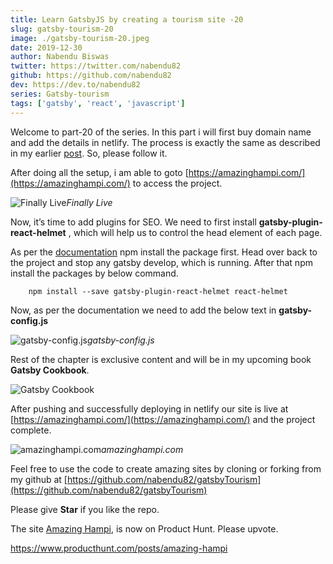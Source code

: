 ```yaml
---
title: Learn GatsbyJS by creating a tourism site -20
slug: gatsby-tourism-20
image: ./gatsby-tourism-20.jpeg
date: 2019-12-30
author: Nabendu Biswas
twitter: https://twitter.com/nabendu82
github: https://github.com/nabendu82
dev: https://dev.to/nabendu82
series: Gatsby-tourism
tags: ['gatsby', 'react', 'javascript']
---
```



Welcome to part-20 of the series. In this part i will first buy domain name and add the details in netlify. The process is exactly the same as described in my earlier [post](https://medium.com/@nabendu82/creating-blog-site-using-stackbit-gatsbyjs-and-dev-2-1947a6faeb89). So, please follow it.

After doing all the setup, i am able to goto [https://amazinghampi.com/](https://amazinghampi.com/) to access the project.

![Finally Live](https://ik.imagekit.io/thewebdev/GatsbyTourism/20/1_Y0sB82uIE.png)*Finally Live*

Now, it’s time to add plugins for SEO. We need to first install **gatsby-plugin-react-helmet** , which will help us to control the head element of each page.

As per the [documentation](https://www.gatsbyjs.org/packages/gatsby-plugin-react-helmet/) npm install the package first. Head over back to the project and stop any gatsby develop, which is running. After that npm install the packages by below command.

<div className={styles.code__block}>

```
    npm install --save gatsby-plugin-react-helmet react-helmet
```

</div>

Now, as per the documentation we need to add the below text in **gatsby-config.js**

![gatsby-config.js](https://ik.imagekit.io/thewebdev/GatsbyTourism/20/2_iIhX_qtI5.png)*gatsby-config.js*

Rest of the chapter is exclusive content and will be in my upcoming book **Gatsby Cookbook**.

<div className={styles.image__small}>

![Gatsby Cookbook](https://res.cloudinary.com/dxkxvfo2o/image/upload/v1589892514/Gatsby_rnjo2t.png)

</div>

After pushing and successfully deploying in netlify our site is live at [https://amazinghampi.com/](https://amazinghampi.com/) and the project complete.

![amazinghampi.com](https://ik.imagekit.io/thewebdev/GatsbyTourism/20/26_EEFqPB9V7.png)*amazinghampi.com*

Feel free to use the code to create amazing sites by cloning or forking from my github at [https://github.com/nabendu82/gatsbyTourism](https://github.com/nabendu82/gatsbyTourism)

Please give **Star** if you like the repo.

The site [Amazing Hampi](https://amazinghampi.com/), is now on Product Hunt. Please upvote.

https://www.producthunt.com/posts/amazing-hampi
